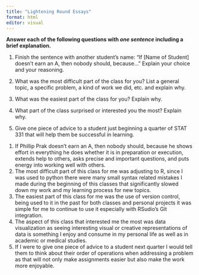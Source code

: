 ```yaml
---
title: "Lightening Round Essays"
format: html
editor: visual
---
```


**Answer each of the following questions with *one sentence* including a brief explanation.**

1.  Finish the sentence with another student’s name: "If \[Name of Student\] doesn’t earn an A, then nobody should, because..." Explain your choice and your reasoning.

2.  What was the most difficult part of the class for you? List a general topic, a specific problem, a kind of work we did, etc. and explain why.

3.  What was the easiest part of the class for you? Explain why.

4.  What part of the class surprised or interested you the most? Explain why.

5.  Give one piece of advice to a student just beginning a quarter of STAT 331 that will help them be successful in learning.

<!-- -->

1.   If Phillip Prak doesn't earn an A, then nobody should, because he shows effort in everything he does whether it is in preparation or execution, extends help to others, asks precise and important questions, and puts energy into working well with others.
2.  The most difficult part of this class for me was adjusting to R, since I was used to python there were many small syntax related mistakes I made during the beginning of this classes that significantly slowed down my work and my learning process for new topics.
3.  The easiest part of this class for me was the use of version control, being used to it in the past for both classes and personal projects it was simple for me to continue to use it especially with RSudio's Git integration.
4.  The aspect of this class that interested me the most was data visualization as seeing interesting visual or creative representations of data is something I enjoy and consume in my personal life as well as in academic or medical studies.
5.  If I were to give one piece of advice to a student next quarter I would tell them to think about their order of operations when addressing a problem as that will not only make assignments easier but also make the work more enjoyable.
